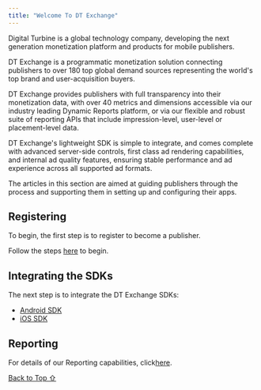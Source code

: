 ```yaml
---
title: "Welcome To DT Exchange"
---
```


Digital Turbine is a global technology company, developing the next generation monetization platform and products for mobile publishers.

DT Exchange is a programmatic monetization solution connecting publishers to over 180 top global demand sources representing the world's top brand and user-acquisition buyers.

DT Exchange provides publishers with full transparency into their monetization data, with over 40 metrics and dimensions accessible via our industry leading Dynamic Reports platform, or via our flexible and robust suite of reporting APIs that include impression-level, user-level or placement-level data.

DT Exchange's lightweight SDK is simple to integrate, and comes complete with advanced server-side controls, first class ad rendering capabilities, and internal ad quality features, ensuring stable performance and ad experience across all supported ad formats.

The articles in this section are aimed at guiding publishers through the process and supporting them in setting up and configuring their apps.

## Registering

To begin, the first step is to register to become a publisher.

Follow the steps [here](/hc/en-us/articles/4557133593361) to begin.

## Integrating the SDKs

The next step is to integrate the DT Exchange SDKs:

* [Android SDK](/hc/en-us/articles/360010822437-Integrating-the-Android-SDK)
* [iOS SDK](/hc/en-us/articles/360010915618-Integrating-the-iOS-SDK)

## Reporting

For details of our Reporting capabilities, click[here](/hc/en-us/articles/360010934438-Reporting-for-Publishers).

[Back to Top ⇧](#top)
